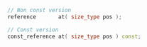```cpp
// Non const version
reference		at( size_type pos );

// Const version
const_reference	at( size_type pos ) const;
```